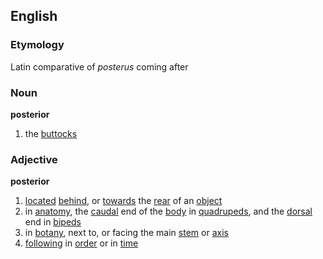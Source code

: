 ==English==
===Etymology===
Latin comparative of ''posterus'' coming after
===Noun===
'''posterior'''
# the [[buttocks]]
===Adjective===
'''posterior'''
# [[locate]]d [[behind]], or [[towards]] the [[rear]] of an [[object]]
# in [[anatomy]], the [[caudal]] end of the [[body]] in [[quadruped]]s, and the [[dorsal]] end in [[biped]]s
# in [[botany]], next to, or facing the main [[stem]] or [[axis]]
# [[following]] in [[order]] or in [[time]]